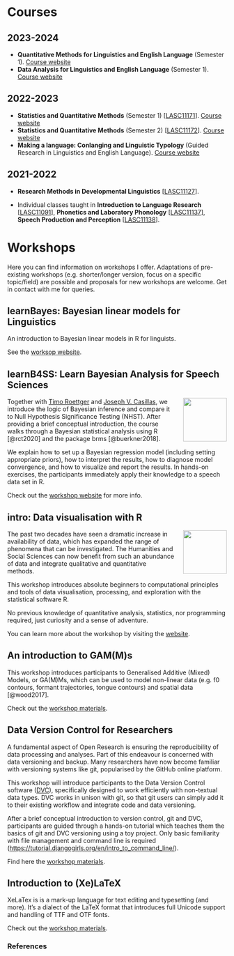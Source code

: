 # Courses

## 2023-2024

- **Quantitative Methods for Linguistics and English Language** (Semester 1). [Course website](https://uoelel.github.io/qml/)
- **Data Analysis for Linguistics and English Language** (Semester 1). [Course website](https://uoelel.github.io/qml/)

## 2022-2023

-   **Statistics and Quantitative Methods** (Semester 1) \[[LASC11171](http://www.drps.ed.ac.uk/22-23/dpt/cxlasc11171.htm)\]. [Course website](https://stefanocoretta.github.io/sqmf/)
-   **Statistics and Quantitative Methods** (Semester 2) \[[LASC11172](http://www.drps.ed.ac.uk/22-23/dpt/cxlasc11172.htm)\]. [Course website](https://stefanocoretta.github.io/sqmb/)
-   **Making a language: Conlanging and Linguistic Typology** (Guided Research in Linguistics and English Language). [Course website](https://stefanocoretta.github.io/grs-conlang/)

## 2021-2022

-   **Research Methods in Developmental Linguistics** \[[LASC11127](http://www.drps.ed.ac.uk/21_22_Archive_at_01-09-2021/dpt/cxlasc11127.htm)\].

-   Individual classes taught in **Introduction to Language Research** \[[LASC11091](http://www.drps.ed.ac.uk/21_22_Archive_at_01-09-2021/dpt/cxlasc11091.htm)\], **Phonetics and Laboratory Phonology** \[[LASC11137](http://www.drps.ed.ac.uk/21_22_Archive_at_01-09-2021/dpt/cxlasc11137.htm)\], **Speech Production and Perception** \[[LASC11138](http://www.drps.ed.ac.uk/21_22_Archive_at_01-09-2021/dpt/cxlasc11138.htm)\].

# Workshops

Here you can find information on workshops I offer. Adaptations of pre-existing workshops (e.g. shorter/longer version, focus on a specific topic/field) are possible and proposals for new workshops are welcome. Get in contact with me for queries.

## learnBayes: Bayesian linear models for Linguistics

An introduction to Bayesian linear models in R for linguists.

See the [worksop website](https://stefanocoretta.github.io/learnBayes/).

## learnB4SS: Learn Bayesian Analysis for Speech Sciences

[![](img/b4ss-logo.png){style="float: right; margin-left: 20px !important;" width="100"}](https://github.com/learnB4SS/learnB4SS) Together with [Timo Roettger](https://www.simplpoints.com) and [Joseph V. Casillas](https://www.jvcasillas.com), we introduce the logic of Bayesian inference and compare it to Null Hypothesis Significance Testing (NHST). After providing a brief conceptual introduction, the course walks through a Bayesian statistical analysis using R [@rct2020] and the package brms [@buerkner2018].

We explain how to set up a Bayesian regression model (including setting appropriate priors), how to interpret the results, how to diagnose model convergence, and how to visualize and report the results. In hands-on exercises, the participants immediately apply their knowledge to a speech data set in R.

Check out the [workshop website](https://learnb4ss.github.io) for more info.

## intro: Data visualisation with R

[![](img/intro-logo.png){style="float: right; margin-left: 20px !important;" width="100"}](https://intro-rstats.github.io/intRo) The past two decades have seen a dramatic increase in availability of data, which has expanded the range of phenomena that can be investigated. The Humanities and Social Sciences can now benefit from such an abundance of data and integrate qualitative and quantitative methods.

This workshop introduces absolute beginners to computational principles and tools of data visualisation, processing, and exploration with the statistical software R.

No previous knowledge of quantitative analysis, statistics, nor programming required, just curiosity and a sense of adventure.

You can learn more about the workshop by visiting the [website](https://intro-rstats.github.io).

## An introduction to GAM(M)s

This workshop introduces participants to Generalised Additive (Mixed) Models, or GA(M)Ms, which can be used to model non-linear data (e.g. f0 contours, formant trajectories, tongue contours) and spatial data [@wood2017].

Check out the [workshop materials](https://github.com/stefanocoretta/gamm-workshop).

## Data Version Control for Researchers

A fundamental aspect of Open Research is ensuring the reproducibility of data processing and analyses. Part of this endeavour is concerned with data versioning and backup. Many researchers have now become familiar with versioning systems like git, popularised by the GitHub online platform.

This workshop will introduce participants to the Data Version Control software ([DVC](https://%20dvc.org)), specifically designed to work efficiently with non-textual data types. DVC works in unison with git, so that git users can simply add it to their existing workflow and integrate code and data versioning.

After a brief conceptual introduction to version control, git and DVC, participants are guided through a hands-on tutorial which teaches them the basics of git and DVC versioning using a toy project. Only basic familiarity with file management and command line is required (<https://tutorial.djangogirls.org/en/intro_to_command_line/>).

Find here the [workshop materials](https://github.com/stefanocoretta/dvc-res).

## Introduction to (Xe)LaTeX

XeLaTex is is a mark-up language for text editing and typesetting (and more). It's a dialect of the LaTeX format that introduces full Unicode support and handling of TTF and OTF fonts.

Check out the [workshop materials](https://github.com/stefanocoretta/xelatex-workshop).

### References
